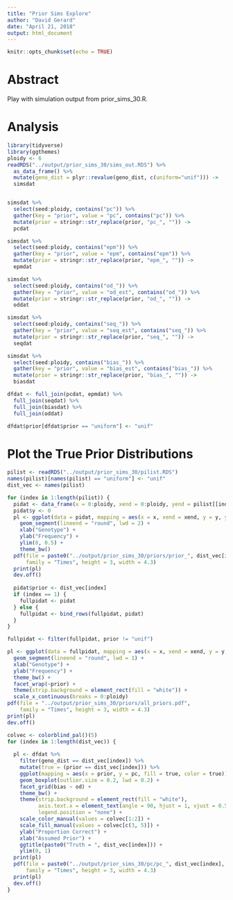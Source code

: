 ```yaml
---
title: "Prior Sims Explore"
author: "David Gerard"
date: "April 21, 2018"
output: html_document
---
```


```r
knitr::opts_chunk$set(echo = TRUE)
```

# Abstract

Play with simulation output from prior_sims_30.R.

# Analysis

```r
library(tidyverse)
library(ggthemes)
ploidy <- 6
readRDS("../output/prior_sims_30/sims_out.RDS") %>%
  as_data_frame() %>%
  mutate(geno_dist = plyr::revalue(geno_dist, c(uniform="unif"))) ->
  simsdat


simsdat %>% 
  select(seed:ploidy, contains("pc")) %>%
  gather(key = "prior", value = "pc", contains("pc")) %>%
  mutate(prior = stringr::str_replace(prior, "pc_", "")) ->
  pcdat

simsdat %>% 
  select(seed:ploidy, contains("epm")) %>%
  gather(key = "prior", value = "epm", contains("epm")) %>%
  mutate(prior = stringr::str_replace(prior, "epm_", "")) ->
  epmdat

simsdat %>% 
  select(seed:ploidy, contains("od_")) %>%
  gather(key = "prior", value = "od_est", contains("od_")) %>%
  mutate(prior = stringr::str_replace(prior, "od_", "")) ->
  oddat

simsdat %>% 
  select(seed:ploidy, contains("seq_")) %>%
  gather(key = "prior", value = "seq_est", contains("seq_")) %>%
  mutate(prior = stringr::str_replace(prior, "seq_", "")) ->
  seqdat

simsdat %>% 
  select(seed:ploidy, contains("bias_")) %>%
  gather(key = "prior", value = "bias_est", contains("bias_")) %>%
  mutate(prior = stringr::str_replace(prior, "bias_", "")) ->
  biasdat

dfdat <- full_join(pcdat, epmdat) %>%
  full_join(seqdat) %>%
  full_join(biasdat) %>%
  full_join(oddat)

dfdat$prior[dfdat$prior == "uniform"] <- "unif"
```

# Plot the True Prior Distributions

```r
pilist <- readRDS("../output/prior_sims_30/pilist.RDS")
names(pilist)[names(pilist) == "uniform"] <- "unif"
dist_vec <- names(pilist)

for (index in 1:length(pilist)) {
  pidat <- data_frame(x = 0:ploidy, xend = 0:ploidy, yend = pilist[[index]])
  pidat$y <- 0
  pl <- ggplot(data = pidat, mapping = aes(x = x, xend = xend, y = y, yend = yend)) +
    geom_segment(lineend = "round", lwd = 2) +
    xlab("Genotype") +
    ylab("Frequency") +
    ylim(0, 0.5) +
    theme_bw()
  pdf(file = paste0("../output/prior_sims_30/priors/prior_", dist_vec[index], ".pdf"),
      family = "Times", height = 3, width = 4.3)
  print(pl)
  dev.off()
  
  pidat$prior <- dist_vec[index]
  if (index == 1) {
    fullpidat <- pidat
  } else {
    fullpidat <- bind_rows(fullpidat, pidat)
  }
}

fullpidat <- filter(fullpidat, prior != "unif")

pl <- ggplot(data = fullpidat, mapping = aes(x = x, xend = xend, y = y, yend = yend)) +
  geom_segment(lineend = "round", lwd = 1) +
  xlab("Genotype") +
  ylab("Frequency") +
  theme_bw() +
  facet_wrap(~prior) +
  theme(strip.background = element_rect(fill = "white")) +
  scale_x_continuous(breaks = 0:ploidy)
pdf(file = "../output/prior_sims_30/priors/all_priors.pdf",
    family = "Times", height = 3, width = 4.3)
print(pl)
dev.off()
```


```r
colvec <- colorblind_pal()(5)
for (index in 1:length(dist_vec)) {
  
  pl <- dfdat %>%
    filter(geno_dist == dist_vec[index]) %>%
    mutate(true = (prior == dist_vec[index])) %>%
    ggplot(mapping = aes(x = prior, y = pc, fill = true, color = true)) +
    geom_boxplot(outlier.size = 0.2, lwd = 0.2) +
    facet_grid(bias ~ od) +
    theme_bw() +
    theme(strip.background = element_rect(fill = "white"),
          axis.text.x = element_text(angle = 90, hjust = 1, vjust = 0.5),
          legend.position = "none") +
    scale_color_manual(values = colvec[1:2]) +
    scale_fill_manual(values = colvec[c(3, 5)]) +
    ylab("Proportion Correct") +
    xlab("Assumed Prior") +
    ggtitle(paste0("Truth = ", dist_vec[index])) +
    ylim(0, 1)
  print(pl)
  pdf(file = paste0("../output/prior_sims_30/pc/pc_", dist_vec[index], ".pdf"),
      family = "Times", height = 3, width = 4.3)
  print(pl)  
  dev.off()
}
```


